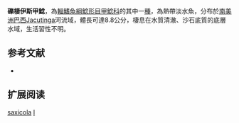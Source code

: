 {{Speciesbox
| name = 礫棲伊斯甲鯰
| image = 
| image_width = 250px
| image_caption = 
| status = NE
| status_system = IUCN3.1
| genus = Isbrueckerichthys
| species = saxicola
| authority = Jerep, Shibatta, Pereira & Oyakawa, 2006
| synonyms = 
}}

'''礫棲伊斯甲鯰'''，為[[輻鰭魚綱|輻鰭魚綱]][[鯰形目|鯰形目]][[甲鯰科|甲鯰科]]的其中一[[種|種]]，為熱帶淡水魚，分布於[[南美洲|南美洲]][[巴西|巴西]]Jacutinga河流域，體長可達8.8公分，棲息在水質清澈、沙石底質的底層水域，生活習性不明。
==参考文献==
*{{FishBase_species|genus=Isbrueckerichthys|species=saxicola|year=2015|month=2}}

== 扩展阅读 ==
{{refbegin}}
{{wikispecies-inline|Isbrueckerichthys saxicola|礫棲伊斯甲鯰}}
{{refend}}
{{Taxonbar|from=Q3761825}}

[[Category:伊斯甲鯰屬|saxicola]]
[[Category:2006年描述的魚類|I]]